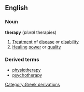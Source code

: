 ==English==
===Noun===
{{wikipedia}}
'''therapy''' (''plural'' therapies)
#[[Treatment]] of [[disease]] or [[disability]]
#[[Healing]] [[power]] or [[quality]]
===Derived terms===
*[[physiotherapy]]
*[[psychotherapy]]
[[Category:Greek derivations]]